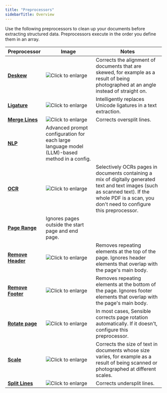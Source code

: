 ```yaml
---
title: "Preprocessors"
sidebarTitle: Overview
---
```


Use the following preprocessors to clean up your documents before extracting structured data. Preprocessors execute in the order you define them in an array.

| Preprocessor                             | Image                                                                                                                                                | Notes                                                                                                                                                                                               |
| ---------------------------------------- | ---------------------------------------------------------------------------------------------------------------------------------------------------- | --------------------------------------------------------------------------------------------------------------------------------------------------------------------------------------------------- |
| **[Deskew](/senseml-reference/preprocessors/deskew)**               | ![Click to enlarge](/images/thumbnail_deskew.png)        | Corrects the alignment of documents that are skewed, for example as a result of being photographed at an angle instead of straight on.                                                              |
| **[Ligature](/senseml-reference/preprocessors/ligature)**           | ![Click to enlarge](/images/thumbnail_ligature.png)      | Intelligently replaces Unicode ligatures in a text extraction.                                                                                                                                      |
| **[Merge Lines](/senseml-reference/preprocessors/merge-lines)**     | ![Click to enlarge](/images/merge_lines_oversplit_1.png) | Corrects oversplit lines.                                                                                                                                                                           |
| **[NLP](/senseml-reference/preprocessors/nlp)**                     | Advanced prompt configuration for each large language model (LLM)-based method in a config.                                                          |                                                                                                                                                                                                     |
| **[OCR](/senseml-reference/preprocessors/ocr-preprocessor)**        | ![Click to enlarge](/images/thumbnail_ocr.png)           | Selectively OCRs pages in documents containing a mix of digitally generated text and text images (such as scanned text). If the whole PDF is a scan, you don't need to configure this preprocessor. |
| **[Page Range](/senseml-reference/preprocessors/page-range)**       | Ignores pages outside the start page and end page.                                                                                                   |                                                                                                                                                                                                     |
| **[Remove Header](/senseml-reference/preprocessors/remove-header)** | ![Click to enlarge](/images/remove_header_1.png)         | Removes repeating elements at the top of the page. Ignores header elements that overlap with the page's main body.                                                                                  |
| **[Remove Footer](/senseml-reference/preprocessors/remove-footer)** | ![Click to enlarge](/images/remove_footer_1.png)         | Removes repeating elements at the bottom of the page. Ignores footer elements that overlap with the page's main body.                                                                               |
| **[Rotate page](/senseml-reference/preprocessors/rotate-page)**     | ![Click to enlarge](/images/rotate_page_2.png)           | In most cases, Sensible corrects page rotation automatically. If it doesn't, configure this preprocessor.                                                                                           |
| **[Scale](/senseml-reference/preprocessors/scale)**                 | ![Click to enlarge](/images/thumbnail_scale.png)         | Corrects the size of text in documents whose size varies, for example as a result of being scanned or photographed at different scales.                                                             |
| **[Split Lines](/senseml-reference/preprocessors/split-lines)**     | ![Click to enlarge](/images/thumbnail_split_lines.png)   | Corrects undersplit lines.                                                                                                                                                                          |